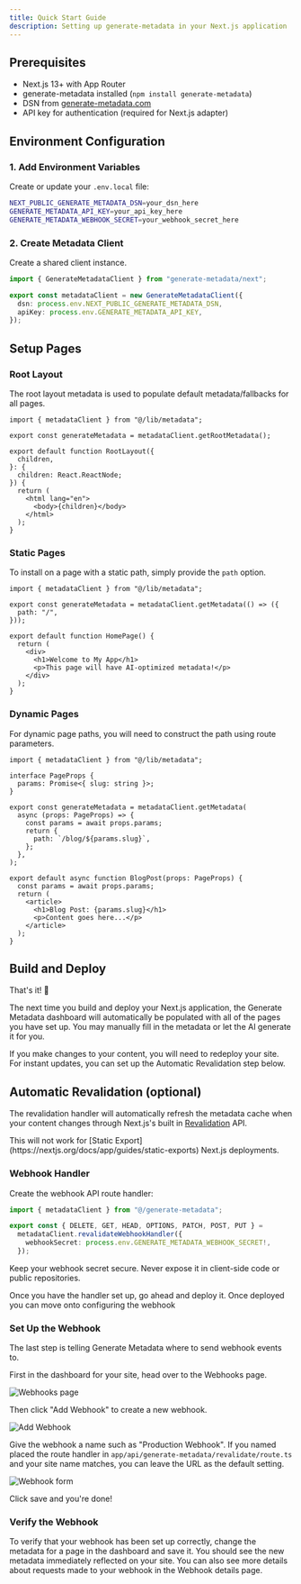 ```yaml
---
title: Quick Start Guide
description: Setting up generate-metadata in your Next.js application
---
```


## Prerequisites

- Next.js 13+ with App Router
- generate-metadata installed (`npm install generate-metadata`)
- DSN from [generate-metadata.com](https://generate-metadata.com)
- API key for authentication (required for Next.js adapter)

## Environment Configuration

### 1. Add Environment Variables

Create or update your `.env.local` file:

```bash title=".env.local"
NEXT_PUBLIC_GENERATE_METADATA_DSN=your_dsn_here
GENERATE_METADATA_API_KEY=your_api_key_here
GENERATE_METADATA_WEBHOOK_SECRET=your_webhook_secret_here
```

### 2. Create Metadata Client

Create a shared client instance.

```ts title="lib/metadata.ts"
import { GenerateMetadataClient } from "generate-metadata/next";

export const metadataClient = new GenerateMetadataClient({
  dsn: process.env.NEXT_PUBLIC_GENERATE_METADATA_DSN,
  apiKey: process.env.GENERATE_METADATA_API_KEY,
});
```

## Setup Pages

### Root Layout

The root layout metadata is used to populate default metadata/fallbacks for all pages.

```tsx title="app/layout.tsx"
import { metadataClient } from "@/lib/metadata";

export const generateMetadata = metadataClient.getRootMetadata();

export default function RootLayout({
  children,
}: {
  children: React.ReactNode;
}) {
  return (
    <html lang="en">
      <body>{children}</body>
    </html>
  );
}
```

### Static Pages

To install on a page with a static path, simply provide the `path` option.

```tsx title="app/page.tsx"
import { metadataClient } from "@/lib/metadata";

export const generateMetadata = metadataClient.getMetadata(() => ({
  path: "/",
}));

export default function HomePage() {
  return (
    <div>
      <h1>Welcome to My App</h1>
      <p>This page will have AI-optimized metadata!</p>
    </div>
  );
}
```

### Dynamic Pages

For dynamic page paths, you will need to construct the path using route parameters.

```tsx title="app/blog/[slug]/page.tsx"
import { metadataClient } from "@/lib/metadata";

interface PageProps {
  params: Promise<{ slug: string }>;
}

export const generateMetadata = metadataClient.getMetadata(
  async (props: PageProps) => {
    const params = await props.params;
    return {
      path: `/blog/${params.slug}`,
    };
  },
);

export default async function BlogPost(props: PageProps) {
  const params = await props.params;
  return (
    <article>
      <h1>Blog Post: {params.slug}</h1>
      <p>Content goes here...</p>
    </article>
  );
}
```

## Build and Deploy

That's it! 🎉

The next time you build and deploy your Next.js application, the Generate Metadata dashboard will automatically be populated with all of the pages you have set up. You may manually fill in the metadata or let the AI generate it for you.

If you make changes to your content, you will need to redeploy your site. For instant updates, you can set up the Automatic Revalidation step below.

## Automatic Revalidation (optional)

The revalidation handler will automatically refresh the metadata cache when your content changes through Next.js's built in [Revalidation](https://nextjs.org/docs/app/getting-started/caching-and-revalidating) API.

<Callout type="warn">
  This will not work for [Static
  Export](https://nextjs.org/docs/app/guides/static-exports) Next.js
  deployments.
</Callout>

### Webhook Handler

Create the webhook API route handler:

```ts title="app/api/generate-metadata/revalidate/route.ts"
import { metadataClient } from "@/generate-metadata";

export const { DELETE, GET, HEAD, OPTIONS, PATCH, POST, PUT } =
  metadataClient.revalidateWebhookHandler({
    webhookSecret: process.env.GENERATE_METADATA_WEBHOOK_SECRET!,
  });
```

<Callout type="info">
  Keep your webhook secret secure. Never expose it in client-side code or public
  repositories.
</Callout>

Once you have the handler set up, go ahead and deploy it. Once deployed you can move onto configuring the webhook

### Set Up the Webhook

The last step is telling Generate Metadata where to send webhook events to.

First in the dashboard for your site, head over to the Webhooks page.

![Webhooks page](./_images/webhooks-page.png)

Then click "Add Webhook" to create a new webhook.

![Add Webhook](./_images/add-webhook.png)

Give the webhook a name such as "Production Webhook". If you named placed the route handler in `app/api/generate-metadata/revalidate/route.ts` and your site name matches, you can leave the URL as the default setting.

![Webhook form](./_images/webhook-form.png)

Click save and you're done!

### Verify the Webhook

To verify that your webhook has been set up correctly, change the metadata for a page in the dashboard and save it. You should see the new metadata immediately reflected on your site. You can also see more details about requests made to your webhook in the Webhook details page.
